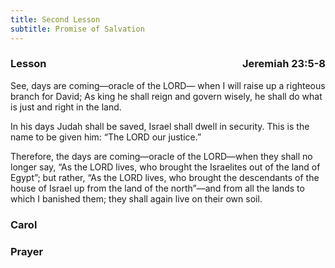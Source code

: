 ```yaml
---
title: Second Lesson
subtitle: Promise of Salvation
---
```


### Lesson [Jeremiah 23:5-8]{style="float:right" .small}

See, days are coming—oracle of the LORD—
when I will raise up a righteous branch for David;
As king he shall reign and govern wisely,
he shall do what is just and right in the land.

In his days Judah shall be saved,
Israel shall dwell in security.
This is the name to be given him:
“The LORD our justice.”

Therefore, the days are coming—oracle of the LORD—when they shall no longer say, “As the LORD lives, who brought the Israelites out of the land of Egypt”;
but rather, “As the LORD lives, who brought the descendants of the house of Israel up from the land of the north”—and from all the lands to which I banished them; they shall again live on their own soil.

### Carol []{style="float:right" .small}



### Prayer
